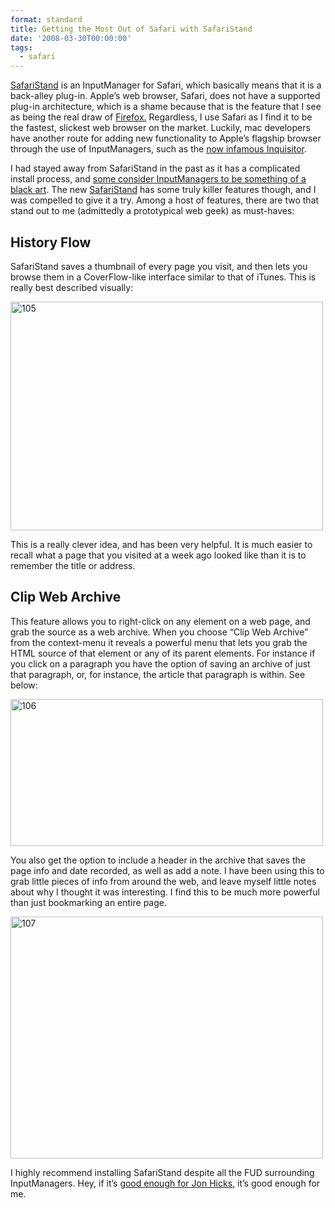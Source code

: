 ```yaml
---
format: standard
title: Getting the Most Out of Safari with SafariStand
date: '2008-03-30T00:00:00'
tags:
  - safari
---
```


<p><a href="http://hetima.com/safari/stand-e.html">SafariStand</a> is an InputManager for Safari, which basically means that it is a back-alley plug-in. Apple&#8217;s web browser, Safari, does not have a supported plug-in architecture, which is a shame because that is the feature that I see as being the real draw of <a href="http://www.mozilla.com/firefox/">Firefox.</a> Regardless, I use Safari as I find it to be the fastest, slickest web browser on the market. Luckily, mac developers have another route for adding new functionality to Apple&#8217;s flagship browser through the use of InputManagers, such as the <a href="http://okay-plus.com/2008/01/inquisitor_ads">now infamous Inquisitor</a>.</p>

<p>I had stayed away from SafariStand in the past as it has a complicated install process, and <a href="http://db.tidbits.com/article/08430">some consider InputManagers to be something of a black art</a>. The new <a href="http://hetima.com/safari/stand-e.html">SafariStand</a> has some truly killer features though, and I was compelled to give it a try.
Among a host of features, there are two that stand out to me (admittedly a prototypical web geek) as must-haves:</p>

<h2>History Flow</h2>

<p>SafariStand saves a thumbnail of every page you visit, and then lets you browse them in a CoverFlow-like interface similar to that of iTunes. This is really best described visually:</p>

<p><img loading="lazy" src="http://okaypl.us/wp-content/uploads/2008/03/105.png" alt="105" width="500" height="366"  className="alignnone size-full wp-image-3103"  srcSet="https://okaypl.us/wp-content/uploads/2008/03/105.png 500w, https://okaypl.us/wp-content/uploads/2008/03/105-300x219.png 300w, https://okaypl.us/wp-content/uploads/2008/03/105-480x351.png 480w" sizes="(max-width: 500px) 100vw, 500px" /></p>

<p>This is a really clever idea, and has been very helpful. It is much easier to recall what a page that you visited at a week ago looked like than it is to remember the title or address.</p>

<h2>Clip Web Archive</h2>

<p>This feature allows you to right-click on any element on a web page, and grab the source as a web archive. When you choose &#8220;Clip Web Archive&#8221; from the context-menu it reveals a powerful menu that lets you grab the HTML source of that element or any of its parent elements. For instance if you click on a paragraph you have the option of saving an archive of just that paragraph, or, for instance, the article that paragraph is within. See below:</p>

<p><img loading="lazy" src="http://okaypl.us/wp-content/uploads/2008/03/106.png" alt="106" width="500" height="235"  className="alignnone size-full wp-image-3104"  srcSet="https://okaypl.us/wp-content/uploads/2008/03/106.png 500w, https://okaypl.us/wp-content/uploads/2008/03/106-300x141.png 300w, https://okaypl.us/wp-content/uploads/2008/03/106-480x225.png 480w" sizes="(max-width: 500px) 100vw, 500px" /></p>

<p>You also get the option to include a header in the archive that saves the page info and date recorded, as well as add a note. I have been using this to grab little pieces of info from around the web, and leave myself little notes about why I thought it was interesting. I find this to be much more powerful than just bookmarking an entire page.</p>

<p><img loading="lazy" src="http://okaypl.us/wp-content/uploads/2008/03/107.png" alt="107" width="500" height="387"  className="alignnone size-full wp-image-3105"  srcSet="https://okaypl.us/wp-content/uploads/2008/03/107.png 500w, https://okaypl.us/wp-content/uploads/2008/03/107-300x232.png 300w, https://okaypl.us/wp-content/uploads/2008/03/107-480x371.png 480w" sizes="(max-width: 500px) 100vw, 500px" /></p>

<p>I highly recommend installing SafariStand despite all the FUD surrounding InputManagers. Hey, if it&#8217;s <a href="http://www.hicksdesign.co.uk/journal/history-flow">good enough for Jon Hicks</a>, it&#8217;s good enough for me.</p>
